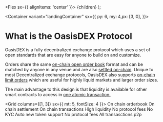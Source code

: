 
  <Flex sx={{ alignItems: 'center' }}>
    <Icon name="checkmark" color="onBackground" />
    <Text ml={3}>{children}</Text>
  </Flex>
);

<Container variant="landingContainer" sx={{ py: 6, my: 4,px: [3, 0], }}>

# What is the OasisDEX Protocol

<Text variant="bodyLarge">

OasisDEX is a fully decentralized exchange protocol which uses a set of open
standards that are easy for anyone to build on and customize.

Orders share
the same [on-chain open order book]() format and can be matched by anyone in
any venue and are also [settled on-chain](). Unique to most Decentralized
exchange protocols, OasisDEX also supports [on-chain limit orders]() which
are useful for highly liquid markets and larger order sizes.

The main advantage to this design is that liquidity is available for other smart
contracts to access in [one atomic transaction.]()

</Text>

<Grid columns={[1, 3]} sx={{ mt: 5, fontSize: 4 }}>
  <Grid>
    <TextWithIcon>On chain orderbook</TextWithIcon>
    <TextWithIcon>On chain settlement</TextWithIcon>
    <TextWithIcon>On chain transactions</TextWithIcon>
  </Grid>
  <Grid>
    <TextWithIcon>High liquidity</TextWithIcon>
    <TextWithIcon>No protocol fees</TextWithIcon>
    <TextWithIcon>No KYC</TextWithIcon>
  </Grid>
  <Grid>
    <TextWithIcon>Auto new token support</TextWithIcon>
    <TextWithIcon>No protocol fees</TextWithIcon>
    <TextWithIcon>All transasctions p2p</TextWithIcon>
  </Grid>
</Grid>
  
</Container>
